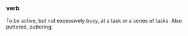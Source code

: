 ===verb===
To be active, but not excessively busy, at a task or a series of tasks. Also puttered, puttering.